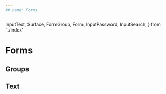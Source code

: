 ```yaml
---
## name: Forms
---
```



  InputText,
  Surface,
  FormGroup,
  Form,
  InputPassword,
  InputSearch,
} from '../index'

# Forms

## Groups

<Playground>
  <Form>
    <FormGroup label="Text">
      <InputText type="text" placeholder="Type your text" />
    </FormGroup>
    <FormGroup label="Password">
      <InputPassword placeholder="Type your pass" />
    </FormGroup>
    <FormGroup label="Search">
      <InputSearch placeholder="Start typing..." />
    </FormGroup>
  </Form>
</Playground>

## Text

<Playground>
  <Surface wrap="wrap" direction="column" lifting="sm">
    <InputText type="text" />
    <InputText type="email" />
    <InputText type="search" />
    <InputText type="tel" />
    <InputText type="password" />
    <InputText type="number" />
    <InputText type="date" />
    <InputText type="color" />
    <InputText type="file" />
  </Surface>
</Playground>
